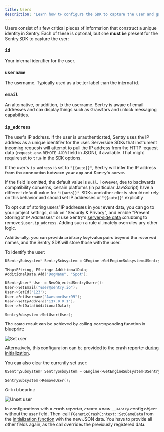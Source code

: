 ```yaml
---
title: Users
description: "Learn how to configure the SDK to capture the user and gain critical pieces of information that construct a unique identity in Sentry."
---
```


Users consist of a few critical pieces of information that construct a unique identity in Sentry. Each of these is optional, but one **must** be present for the Sentry SDK to capture the user:

<DefinitionList>

### `id`

Your internal identifier for the user.

### `username`

The username. Typically used as a better label than the internal id.

### `email`

An alternative, or addition, to the username. Sentry is aware of email addresses and can display things such as Gravatars and unlock messaging capabilities.

### `ip_address`

The user's IP address. If the user is unauthenticated, Sentry uses the IP address as a unique identifier for the user.
Serverside SDKs that instrument incoming requests will attempt to pull the IP address from the HTTP request data (`request.env.REMOTE_ADDR` field in JSON), if available. That might require <PlatformIdentifier name="send-default-pii" /> set to `true` in the SDK options.

If the user's `ip_address` is set to `"{{auto}}"`, Sentry will infer the IP address from the connection between your app and Sentry's server.

If the field is omitted, the default value is `null`. However, due to backwards compatibility concerns, certain platforms (in particular JavaScript) have a different default value for `"{{auto}}"`. SDKs and other clients should not rely on this behavior and should set IP addresses or `"{{auto}}"` explicitly.

To opt out of storing users' IP addresses in your event data, you can go to your project settings, click on "Security & Privacy", and enable "Prevent Storing of IP Addresses" or use Sentry's [server-side data](/concepts/data-management/scrubbing/) scrubbing to remove `$user.ip_address`. Adding such a rule ultimately overrules any other logic.

</DefinitionList>

Additionally, you can provide arbitrary key/value pairs beyond the reserved names, and the Sentry SDK will store those with the user.

To identify the user:

```cpp
USentrySubsystem* SentrySubsystem = GEngine->GetEngineSubsystem<USentrySubsystem>();

TMap<FString, FString> AdditionalData;
AdditionalData.Add("DogName", "Spot");

USentryUser* User = NewObject<USentryUser>();
User->SetEmail("user@sentry.io");
User->SetId("123");
User->SetUsername("AwesomeUser99");
User->SetIpAddress("127.0.0.1");
User->SetData(AdditionalData);

SentrySubsystem->SetUser(User);
```

The same result can be achieved by calling corresponding function in blueprint:

![Set user](./img/unreal_set_user.png)

Alternatively, this configuration can be provided to the crash reporter [during initialization](/platforms/unreal/configuration/setup-crashreporter/#configure-attributes).

You can also clear the currently set user:

```cpp
USentrySubsystem* SentrySubsystem = GEngine->GetEngineSubsystem<USentrySubsystem>();

SentrySubsystem->RemoveUser();
```

Or in blueprint:

![Unset user](./img/unreal_unset_user.png)

In configurations with a crash reporter, create a new `__sentry` config object without the `user` field. Then, call `FGenericCrashContext::SetGameData` from the [initialization function](/platforms/unreal/configuration/setup-crashreporter/#configure-attributes) with the new JSON data. You have to provide all other fields again, as the call overrides the previously registered data.
